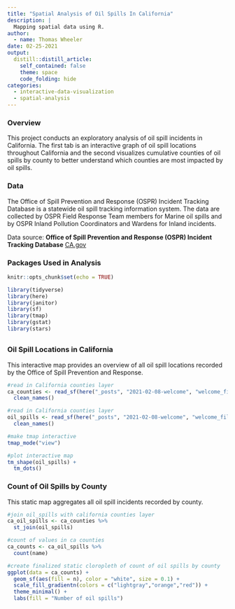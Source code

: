 ```yaml
---
title: "Spatial Analysis of Oil Spills In California"
description: |
  Mapping spatial data using R.
author:
  - name: Thomas Wheeler
date: 02-25-2021
output:
  distill::distill_article:
    self_contained: false
    theme: space
    code_folding: hide
categories:
  - interactive-data-visualization
  - spatial-analysis
---
```



### Overview

This project conducts an exploratory analysis of oil spill incidents in California. The first tab is an interactive graph of oil spill locations throughout California and the second visualizes cumulative counties of oil spills by county to better understand which counties are most impacted by oil spills.

### Data

The Office of Spill Prevention and Response (OSPR) Incident Tracking Database is a statewide oil spill tracking information system. The data are collected by OSPR Field Response Team members for Marine oil spills and by OSPR Inland Pollution Coordinators and Wardens for Inland incidents.

Data source: **Office of Spill Prevention and Response (OSPR) Incident Tracking Database** [CA.gov](https://gis.data.ca.gov/datasets/7464e3d6f4924b50ad06e5a553d71086_0/data)

### Packages Used in Analysis

```r
knitr::opts_chunk$set(echo = TRUE)

library(tidyverse)
library(here)
library(janitor)
library(sf)
library(tmap)
library(gstat)
library(stars)
```

## {.tabset}

### Oil Spill Locations in California

This interactive map provides an overview of all oil spill locations recorded by the Office of Spill Prevention and Response.

```r
#read in California counties layer
ca_counties <- read_sf(here("_posts", "2021-02-08-welcome", "welcome_files", "data"), layer = "CA_Counties_TIGER2016") %>%
  clean_names()

#read in California counties layer
oil_spills <- read_sf(here("_posts", "2021-02-08-welcome", "welcome_files", "data"), layer = "Oil_Spill_Incident_Tracking_%5Bds394%5D") %>%
  clean_names()
```

```r
#make tmap interactive
tmap_mode("view")

#plot interactive map
tm_shape(oil_spills) +
  tm_dots()
```

### Count of Oil Spills by County

This static map aggregates all oil spill incidents recorded by county.

```r
#join oil_spills with california counties layer
ca_oil_spills <- ca_counties %>% 
  st_join(oil_spills)

#count of values in ca counties
ca_counts <- ca_oil_spills %>% 
  count(name)

#create finalized static cloropleth of count of oil spills by county
ggplot(data = ca_counts) +
  geom_sf(aes(fill = n), color = "white", size = 0.1) +
  scale_fill_gradientn(colors = c("lightgray","orange","red")) +
  theme_minimal() +
  labs(fill = "Number of oil spills")
```
